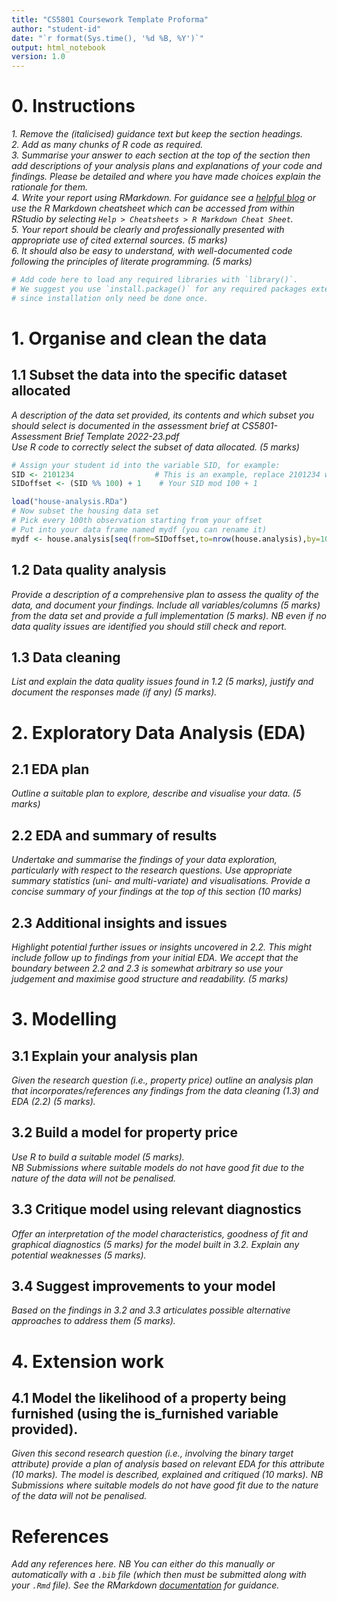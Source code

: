 ```yaml
---
title: "CS5801 Coursework Template Proforma"
author: "student-id"
date: "`r format(Sys.time(), '%d %B, %Y')`"
output: html_notebook
version: 1.0
---
```


# 0. Instructions 

*1. Remove the (italicised) guidance text but keep the section headings.*  
*2. Add as many chunks of R code as required.*  
*3. Summarise your answer to each section at the top of the section then add descriptions of your analysis plans and explanations of your code and findings.  Please be detailed and where you have made choices explain the rationale for them.*  
*4. Write your report using RMarkdown.  For guidance see a [helpful blog](https://www.dataquest.io/blog/r-markdown-guide-cheatsheet/#tve-jump-17333da0719) or use the R Markdown cheatsheet which can be accessed from within RStudio by selecting `Help > Cheatsheets > R Markdown Cheat Sheet`.*  
*5. Your report should be clearly and professionally presented with appropriate use of cited external sources. (5 marks)*  
*6. It should also be easy to understand, with well-documented code following the principles of literate programming. (5 marks)*  

```r
# Add code here to load any required libraries with `library()`.  
# We suggest you use `install.package()` for any required packages externally to this document 
# since installation only need be done once.
```


# 1. Organise and clean the data

## 1.1 Subset the data into the specific dataset allocated
 
*A description of the data set provided, its contents and which subset you should select is documented in the assessment brief at CS5801-Assessment Brief Template 2022-23.pdf*  
*Use R code to correctly select the subset of data allocated. (5 marks)*  

```r
# Assign your student id into the variable SID, for example:
SID <- 2101234                  # This is an example, replace 2101234 with your actual ID
SIDoffset <- (SID %% 100) + 1    # Your SID mod 100 + 1

load("house-analysis.RDa")
# Now subset the housing data set
# Pick every 100th observation starting from your offset
# Put into your data frame named mydf (you can rename it)
mydf <- house.analysis[seq(from=SIDoffset,to=nrow(house.analysis),by=100),]
```


## 1.2 Data quality analysis
 
*Provide a description of a comprehensive plan to assess the quality of the data, and document your findings.  Include all variables/columns (5 marks) from the data set and provide a full implementation (5 marks).  NB even if no data quality issues are identified you should still check and report.*

 
## 1.3 Data cleaning  
 
*List and explain the data quality issues found in 1.2 (5 marks), justify and document the responses made (if any) (5 marks).*


# 2. Exploratory Data Analysis (EDA)

## 2.1 EDA plan

*Outline a suitable plan to explore, describe and visualise your data. (5 marks)*  


## 2.2 EDA and summary of results  

*Undertake and summarise the findings of your data exploration, particularly with respect to the research questions.  Use appropriate summary statistics (uni- and multi-variate) and visualisations. Provide a concise summary of your findings at the top of this section (10 marks)*


## 2.3 Additional insights and issues

*Highlight potential further issues or insights uncovered in 2.2.  This might include follow up to findings from your initial EDA.  We accept that the boundary between 2.2 and 2.3 is somewhat arbitrary so use your judgement and maximise good structure and readability. (5 marks)*


# 3. Modelling

## 3.1 Explain your analysis plan

*Given the research question (i.e., property price) outline an analysis plan that incorporates/references any findings from the data cleaning (1.3) and EDA (2.2)  (5 marks). *

## 3.2 Build a model for property price
*Use R to build a suitable model (5 marks).*  
*NB Submissions where suitable models do not have good fit due to the nature of the data will not be penalised.*  


## 3.3 Critique model using relevant diagnostics

*Offer an interpretation of the model characteristics, goodness of fit and graphical diagnostics (5 marks) for the model built in 3.2. Explain any potential weaknesses (5 marks).*


## 3.4 Suggest improvements to your model

*Based on the findings in 3.2 and 3.3 articulates possible alternative approaches to address them (5 marks).*


# 4. Extension work

## 4.1 Model the likelihood of a property being furnished (using the is_furnished variable provided).

*Given this second research question (i.e., involving the binary target attribute) provide a plan of analysis based on relevant EDA for this attribute (10 marks). The model is described, explained and critiqued (10 marks).*
*NB Submissions where suitable models do not have good fit due to the nature of the data will not be penalised.* 

# References  

*Add any references here. NB You can either do this manually or automatically with a `.bib` file (which then must be submitted along with your `.Rmd` file).  See the RMarkdown [documentation](https://bookdown.org/yihui/rmarkdown-cookbook/bibliography.html) for guidance.*    